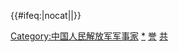{{Navbox
|name = 中国人民解放军军事家
|titlestyle = background: #CC0000; color: #FFDE00;
|title = [[File:China Emblem PLA.svg|25px|中國人民解放軍軍徽]] [[中国人民解放军军事家|<span style="color:yellow;">中国人民解放军军事家</span>]]
| listclass = hlist

|list1 = * [[毛泽东]]
* [[周恩来]]
* [[朱德|朱　德]]
* [[邓小平]]
* [[彭德怀]]
* [[刘伯承]]
* [[贺龙|贺　龙]]
* [[陈毅|陈　毅]]
* [[罗荣桓]]
* [[徐向前]]
* [[聂荣臻]]
* [[叶剑英]]
* [[叶挺|叶　挺]]
* [[杨尚昆]]
* [[李先念]]
* [[粟裕|粟　裕]]
* [[徐海东]]
* [[黄克诚]]
* [[陈赓|陈　赓]]
* [[谭政|谭　政]]
* [[萧劲光]]
* [[张云逸]]
* [[罗瑞卿]]
* [[王树声]]
* [[许光达]]
* [[许继慎]]
* [[蔡申熙]]
* [[段德昌]]
* [[曾中生]]
* [[左权|左　权]]
* [[彭雪枫]]
* [[罗炳辉]]
* [[黄公略]]
* [[方志敏|方-{志}-敏]]
* [[刘志丹]]
* [[林彪|林　彪]]

}}<includeonly>{{#ifeq:{{{1}}}|nocat||[[Category:中国人民解放军军事家]]}}</includeonly><noinclude>

[[Category:中国人民解放军军事家|*]]
[[Category:中国人民解放军人物导航模板|誉]]
[[Category:中华民国大陆时期军事人物导航模板|共]]
</noinclude>